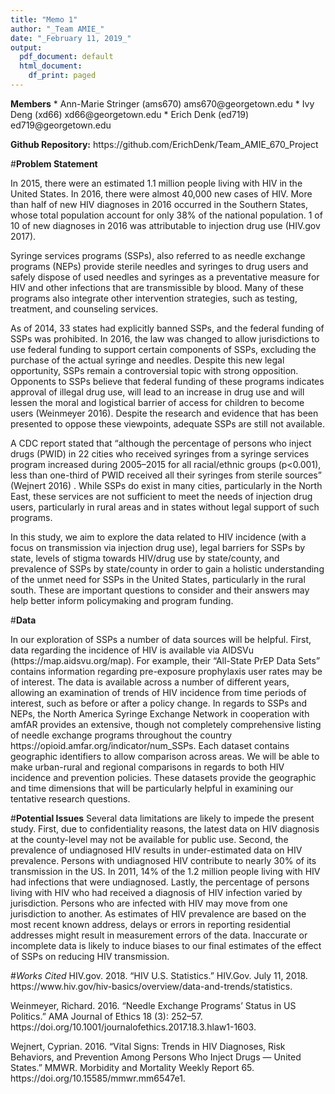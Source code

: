 ```yaml
---
title: "Memo 1"
author: "_Team AMIE_"
date: "_February 11, 2019_"
output:
  pdf_document: default
  html_document:
    df_print: paged
---
```


**Members**
  * Ann-Marie Stringer (ams670) ams670@georgetown.edu 
  * Ivy Deng (xd66) xd66@georgetown.edu
  * Erich Denk (ed719) ed719@georgetown.edu

**Github Repository:** https://github.com/ErichDenk/Team_AMIE_670_Project

#**Problem Statement **

In 2015, there were an estimated 1.1 million people living with HIV in the United States. In 2016, there were almost 40,000 new cases of HIV. More than half of new HIV diagnoses in 2016 occurred in the Southern States, whose total population account for only 38% of the national population. 1 of 10 of new diagnoses in 2016 was attributable to injection drug use (HIV.gov 2017).  

Syringe services programs (SSPs), also referred to as needle exchange programs (NEPs) provide sterile needles and syringes to drug users and safely dispose of used needles and syringes as a preventative measure for HIV and other infections that are transmissible by blood. Many of these programs also integrate other intervention strategies, such as testing, treatment, and counseling services. 

As of 2014, 33 states had explicitly banned SSPs, and the federal funding of SSPs was prohibited.  In 2016, the law was changed to allow jurisdictions to use federal funding to support certain components of SSPs, excluding the purchase of the actual syringe and needles. Despite this new legal opportunity, SSPs remain a controversial topic with strong opposition. Opponents to SSPs believe that federal funding of these programs indicates approval of illegal drug use, will lead to an increase in drug use and will lessen the moral and logistical barrier of access for children to become users (Weinmeyer 2016). Despite the research and evidence that has been presented to oppose these viewpoints, adequate SSPs are still not available. 

A CDC report stated that “although the percentage of persons who inject drugs (PWID) in 22 cities who received syringes from a syringe services program increased during 2005–2015 for all racial/ethnic groups (p<0.001), less than one-third of PWID received all their syringes from sterile sources” (Wejnert 2016) . While SSPs do exist in many cities, particularly in the North East, these services are not sufficient to meet the needs of injection drug users, particularly in rural areas and in states without legal support of such programs. 

In this study, we aim to explore the data related to HIV incidence (with a focus on transmission via injection drug use), legal barriers for SSPs by state, levels of stigma towards HIV/drug use by state/county, and prevalence of SSPs by state/county in order to gain a holistic understanding of the unmet need for SSPs in the United States, particularly in the rural south. These are important questions to consider and their answers may help better inform policymaking and program funding.  

#**Data**

In our exploration of SSPs a number of data sources will be helpful. First, data regarding the incidence of HIV is available via AIDSVu (https://map.aidsvu.org/map). For example, their “All-State PrEP Data Sets” contains information regarding pre-exposure prophylaxis user rates may be of interest. The data is available across a number of different years, allowing an examination of trends of HIV incidence from time periods of interest, such as before or after a policy change. In regards to SSPs and NEPs, the North America Syringe Exchange Network in cooperation with amfAR provides an extensive, though not completely comprehensive listing of needle exchange programs throughout the country https://opioid.amfar.org/indicator/num_SSPs. Each dataset contains geographic identifiers to allow comparison across areas. We will be able to make urban-rural and regional comparisons in regards to both HIV incidence and prevention policies. These datasets provide the geographic and time dimensions that will be particularly helpful in examining our tentative research questions.

#**Potential Issues**
Several data limitations are likely to impede the present study. First, due to confidentiality reasons, the latest data on HIV diagnosis at the county-level may not be available for public use. Second, the prevalence of undiagnosed HIV results in under-estimated data on HIV prevalence. Persons with undiagnosed HIV contribute to nearly 30% of its transmission in the US. In 2011, 14% of the 1.2 million people living with HIV had infections that were undiagnosed. Lastly, the percentage of persons living with HIV who had received a diagnosis of HIV infection varied by jurisdiction. Persons who are infected with HIV may move from one jurisdiction to another. As estimates of HIV prevalence are based on the most recent known address, delays or errors in reporting residential addresses might result in measurement errors of the data. Inaccurate or incomplete data is likely to induce biases to our final estimates of the effect of SSPs on reducing HIV transmission.


#*Works Cited*
HIV.gov. 2018. “HIV U.S. Statistics.” HIV.Gov. July 11, 2018. https://www.hiv.gov/hiv-basics/overview/data-and-trends/statistics.

Weinmeyer, Richard. 2016. “Needle Exchange Programs’ Status in US Politics.” AMA Journal of Ethics 18 (3): 252–57. https://doi.org/10.1001/journalofethics.2017.18.3.hlaw1-1603.

Wejnert, Cyprian. 2016. “Vital Signs: Trends in HIV Diagnoses, Risk Behaviors, and Prevention Among Persons Who Inject Drugs — United States.” MMWR. Morbidity and Mortality Weekly Report 65. https://doi.org/10.15585/mmwr.mm6547e1.

